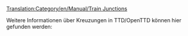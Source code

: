 [[Translation:Category/en/Manual/Train Junctions]]


Weitere Informationen über Kreuzungen in TTD/OpenTTD können hier gefunden werden:
{{Page:en/Community/Junctionary/Links}}

